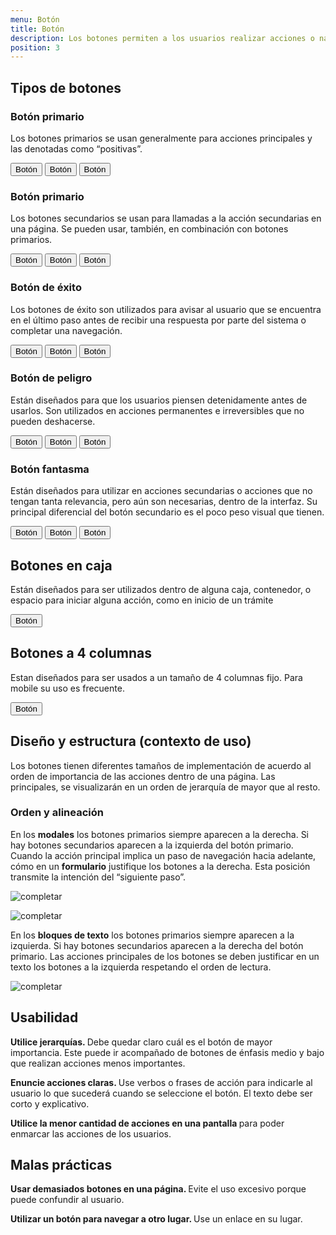 ```yaml
---
menu: Botón
title: Botón
description: Los botones permiten a los usuarios realizar acciones o navegar a otra página, son el medio a través del cual interactúan.
position: 3
---
```



## Tipos de botones

### Botón primario

Los botones primarios se usan generalmente para acciones principales y las denotadas como “positivas”.

<div className="btn-flex-container">
  <Button type="primary" size="large">
    Botón
  </Button>
  <Button type="primary" size="medium">
    Botón
  </Button>
  <Button type="primary" size="small">
    Botón
  </Button>
</div>

### Botón primario

Los botones secundarios se usan para llamadas a la acción secundarias en una página. Se pueden usar, también, en combinación con botones primarios.

<div className="btn-flex-container">
  <Button type="secondary" size="large">
    Botón
  </Button>
  <Button type="secondary" size="medium">
    Botón
  </Button>
  <Button type="secondary" size="small">
    Botón
  </Button>
</div>

### Botón de éxito

Los botones de éxito son utilizados para avisar al usuario que se encuentra en el último paso antes de recibir una respuesta por parte del sistema o completar una navegación.

<div className="btn-flex-container">
  <Button type="success" size="large">
    Botón
  </Button>
  <Button type="success" size="medium">
    Botón
  </Button>
  <Button type="success" size="small">
    Botón
  </Button>
</div>

### Botón de peligro

Están diseñados para que los usuarios piensen detenidamente antes de usarlos. Son utilizados en acciones permanentes e irreversibles que no pueden deshacerse.

<div className="btn-flex-container">
  <Button type="danger" size="large">
    Botón
  </Button>
  <Button type="danger" size="medium">
    Botón
  </Button>
  <Button type="danger" size="small">
    Botón
  </Button>
</div>

### Botón fantasma

Están diseñados para utilizar en acciones secundarias o acciones que no tengan tanta relevancia, pero aún son necesarias, dentro de la interfaz. Su principal diferencial del botón secundario es el poco peso visual que tienen.

<div className="btn-flex-container">
  <Button type="link" size="large">
    Botón
  </Button>
  <Button type="link" size="medium">
    Botón
  </Button>
  <Button type="link" size="small">
    Botón
  </Button>
</div>

## Botones en caja

Están diseñados para ser utilizados dentro de alguna caja, contenedor, o espacio para iniciar alguna acción, como en inicio de un trámite

<div className="btn-block-container border-box p-3">
  <Button type="primary" size="large" className="btn-block">
    Botón
  </Button>
</div>

## Botones a 4 columnas

Estan diseñados para ser usados a un tamaño de 4 columnas fijo. Para mobile su uso es frecuente.

<div className="btn-block-container">
  <Button type="primary" size="large" className="btn-block">
    Botón
  </Button>
</div>

## Diseño y estructura (contexto de uso)

Los botones tienen diferentes tamaños de implementación de acuerdo al orden de importancia de las acciones dentro de una página. Las principales, se visualizarán en un orden de jerarquía de mayor que al resto.

### Orden y alineación

En los **modales** los botones primarios siempre aparecen a la derecha. Si hay botones secundarios aparecen a la izquierda del botón primario. Cuando la acción principal implica un paso de navegación hacia adelante, cómo en un **formulario** justifique los botones a la derecha. Esta posición transmite la intención del “siguiente paso”.

![completar](/componentes/botón/composición-1.svg)

![completar](/componentes/botón/composición-2.svg)

En los **bloques de texto** los botones primarios siempre aparecen a la izquierda. Si hay botones secundarios aparecen a la derecha del botón primario. Las acciones principales de los botones se deben justificar en un texto los botones a la izquierda respetando el orden de lectura.

![completar](/componentes/botón/composición-3.svg)

## Usabilidad

<div class="d-flex flex-row justify-content-start">
  <i class='bx bx-sm bxs-check-circle' style='color:#26874a'></i>
  <p class="pl-2">
    <strong>Utilice jerarquías. </strong> 
    Debe quedar claro cuál es el botón de mayor importancia. Este puede ir acompañado de botones de énfasis medio y bajo que realizan acciones menos importantes.
  </p>
</div>

<div class="d-flex flex-row justify-content-start">
  <i class='bx bx-sm bxs-check-circle' style='color:#26874a'></i>
  <p class="pl-2">
    <strong>Enuncie acciones claras. </strong> 
    Use verbos o frases de acción para indicarle al usuario lo que sucederá cuando se seleccione el botón. El texto debe ser corto y explicativo.
  </p>
</div>

<div class="d-flex flex-row justify-content-start">
  <i class='bx bx-sm bxs-check-circle' style='color:#26874a'></i>
  <p class="pl-2">
    <strong>Utilice la menor cantidad de acciones en una pantalla </strong> 
    para poder enmarcar las acciones de los usuarios.
  </p>
</div>

## Malas prácticas

<div class="d-flex flex-row justify-content-start">
  <i class='bx bx-sm bxs-x-circle' style='color:#d02323'></i>
  <p class="pl-2">
    <strong>Usar demasiados botones en una página. </strong> 
    Evite el uso excesivo porque puede confundir al usuario.
  </p>
</div>

<div class="d-flex flex-row justify-content-start">
  <i class='bx bx-sm bxs-x-circle' style='color:#d02323'></i>
  <p class="pl-2">
    <strong>Utilizar un botón para navegar a otro lugar. </strong> 
    Use un enlace en su lugar.
  </p>
</div>
